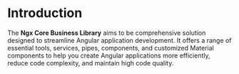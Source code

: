
<Meta title="Introduction" />

# Introduction

The **Ngx Core Business Library** aims to be comprehensive solution designed to streamline Angular application development. It offers a range of essential tools, services, pipes, components, and customized Material components to help you create Angular applications more efficiently, reduce code complexity, and maintain high code quality.

